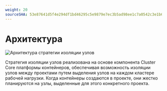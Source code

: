 ```yaml
---
weight: 20
sourceSHA: 53e87641d5f4e294df1bd46295c5e9879e7ec3b5ad98ee1c7a0542c3e1b6bdcb
---
```


# Архитектура

![Архитектура стратегии изоляции узлов](../../../en/developer/node_isolation_strategy/assets/node-isolation.png "Архитектура стратегии изоляции узлов")

Стратегия изоляции узлов реализована на основе компонента Cluster Core платформы контейнеров, обеспечивая возможность изоляции узлов между проектами путем выделения узлов на каждом кластере рабочей нагрузки. Когда контейнеры создаются в проекте, они жестко планируются на узлы, выделенные для этого конкретного проекта.
